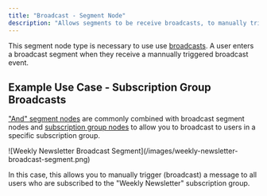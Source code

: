 ```yaml
---
title: "Broadcast - Segment Node"
description: "Allows segments to be receive broadcasts, to manually trigger Journeys."
---
```


This segment node type is necessary to use use [broadcasts](/resources/broadcasts). A user enters a broadcast segment when they receive a mannually triggered broadcast event.

## Example Use Case - Subscription Group Broadcasts

["And" segment nodes](/resources/segment-nodes/and) are commonly combined with broadcast segment nodes and [subscription group nodes](/resources/segment-nodes/subscription-group) to allow you to broadcast to users in a specific subscription group.

<Frame>
![Weekly Newsletter Broadcast Segment](/images/weekly-newsletter-broadcast-segment.png)
</Frame>

In this case, this allows you to manually trigger (broadcast) a message to all users who are subscribed to the "Weekly Newsletter" subscription group.
